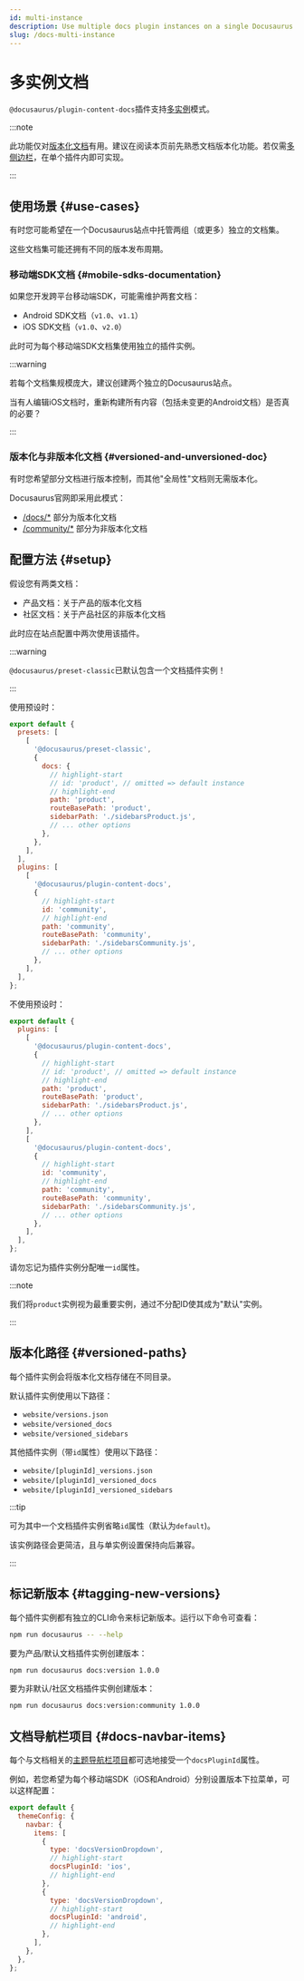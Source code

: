 ```yaml
---
id: multi-instance
description: Use multiple docs plugin instances on a single Docusaurus site.
slug: /docs-multi-instance
---
```


# 多实例文档

`@docusaurus/plugin-content-docs`插件支持[多实例](../../using-plugins.mdx#multi-instance-plugins-and-plugin-ids)模式。

:::note

此功能仅对[版本化文档](./versioning.mdx)有用。建议在阅读本页前先熟悉文档版本化功能。若仅需[多侧边栏](./sidebar/multiple-sidebars.mdx)，在单个插件内即可实现。

:::

## 使用场景 {#use-cases}

有时您可能希望在一个Docusaurus站点中托管两组（或更多）独立的文档集。

这些文档集可能还拥有不同的版本发布周期。

### 移动端SDK文档 {#mobile-sdks-documentation}

如果您开发跨平台移动端SDK，可能需维护两套文档：

- Android SDK文档（`v1.0`、`v1.1`）
- iOS SDK文档（`v1.0`、`v2.0`）

此时可为每个移动端SDK文档集使用独立的插件实例。

:::warning

若每个文档集规模庞大，建议创建两个独立的Docusaurus站点。

当有人编辑iOS文档时，重新构建所有内容（包括未变更的Android文档）是否真的必要？

:::

### 版本化与非版本化文档 {#versioned-and-unversioned-doc}

有时您希望部分文档进行版本控制，而其他"全局性"文档则无需版本化。

Docusaurus官网即采用此模式：

- [/docs/\*](/docs) 部分为版本化文档
- [/community/\*](/community/support) 部分为非版本化文档

## 配置方法 {#setup}

假设您有两类文档：

- 产品文档：关于产品的版本化文档
- 社区文档：关于产品社区的非版本化文档

此时应在站点配置中两次使用该插件。

:::warning

`@docusaurus/preset-classic`已默认包含一个文档插件实例！

:::

使用预设时：

```js title="docusaurus.config.js"
export default {
  presets: [
    [
      '@docusaurus/preset-classic',
      {
        docs: {
          // highlight-start
          // id: 'product', // omitted => default instance
          // highlight-end
          path: 'product',
          routeBasePath: 'product',
          sidebarPath: './sidebarsProduct.js',
          // ... other options
        },
      },
    ],
  ],
  plugins: [
    [
      '@docusaurus/plugin-content-docs',
      {
        // highlight-start
        id: 'community',
        // highlight-end
        path: 'community',
        routeBasePath: 'community',
        sidebarPath: './sidebarsCommunity.js',
        // ... other options
      },
    ],
  ],
};
```

不使用预设时：

```js title="docusaurus.config.js"
export default {
  plugins: [
    [
      '@docusaurus/plugin-content-docs',
      {
        // highlight-start
        // id: 'product', // omitted => default instance
        // highlight-end
        path: 'product',
        routeBasePath: 'product',
        sidebarPath: './sidebarsProduct.js',
        // ... other options
      },
    ],
    [
      '@docusaurus/plugin-content-docs',
      {
        // highlight-start
        id: 'community',
        // highlight-end
        path: 'community',
        routeBasePath: 'community',
        sidebarPath: './sidebarsCommunity.js',
        // ... other options
      },
    ],
  ],
};
```

请勿忘记为插件实例分配唯一`id`属性。

:::note

我们将`product`实例视为最重要实例，通过不分配ID使其成为"默认"实例。

:::

## 版本化路径 {#versioned-paths}

每个插件实例会将版本化文档存储在不同目录。

默认插件实例使用以下路径：

- `website/versions.json`
- `website/versioned_docs`
- `website/versioned_sidebars`

其他插件实例（带`id`属性）使用以下路径：

- `website/[pluginId]_versions.json`
- `website/[pluginId]_versioned_docs`
- `website/[pluginId]_versioned_sidebars`

:::tip

可为其中一个文档插件实例省略`id`属性（默认为`default`)。

该实例路径会更简洁，且与单实例设置保持向后兼容。

:::

## 标记新版本 {#tagging-new-versions}

每个插件实例都有独立的CLI命令来标记新版本。运行以下命令可查看：

```bash npm2yarn
npm run docusaurus -- --help
```

要为产品/默认文档插件实例创建版本：

```bash npm2yarn
npm run docusaurus docs:version 1.0.0
```

要为非默认/社区文档插件实例创建版本：

```bash npm2yarn
npm run docusaurus docs:version:community 1.0.0
```

## 文档导航栏项目 {#docs-navbar-items}

每个与文档相关的[主题导航栏项目](../../api/themes/theme-configuration.mdx#navbar)都可选地接受一个`docsPluginId`属性。

例如，若您希望为每个移动端SDK（iOS和Android）分别设置版本下拉菜单，可以这样配置：

```js title="docusaurus.config.js"
export default {
  themeConfig: {
    navbar: {
      items: [
        {
          type: 'docsVersionDropdown',
          // highlight-start
          docsPluginId: 'ios',
          // highlight-end
        },
        {
          type: 'docsVersionDropdown',
          // highlight-start
          docsPluginId: 'android',
          // highlight-end
        },
      ],
    },
  },
};
```